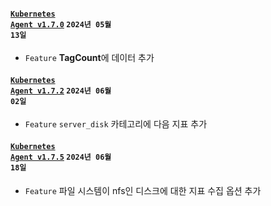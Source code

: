 #### <code class='changelog-service'><a href="../release-notes/k8s/k8s-1_7_0">Kubernetes Agent v1.7.0</a></code> <code class='changelog-date'>2024년 05월 13일</code>

- <code class="Feature">Feature</code> <b>TagCount</b>에 데이터 추가

#### <code class='changelog-service'><a href="../release-notes/k8s/k8s-1_7_2">Kubernetes Agent v1.7.2</a></code> <code class='changelog-date'>2024년 06월 02일</code>

- <code class="Feature">Feature</code> <code>server_disk</code> 카테고리에 다음 지표 추가

#### <code class='changelog-service'><a href="../release-notes/k8s/k8s-1_7_5">Kubernetes Agent v1.7.5</a></code> <code class='changelog-date'>2024년 06월 18일</code>

- <code class="Feature">Feature</code> 파일 시스템이 nfs인 디스크에 대한 지표 수집 옵션 추가

